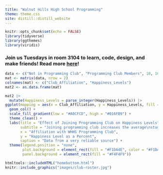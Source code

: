 ```yaml
---
title: "Walnut Hills High School Programming"
theme: theme.css
site: distill::distill_website
---
```


```r
knitr::opts_chunk$set(echo = FALSE)
library(tidyverse)
library(ggthemes)
library(viridis)
```

### Join us Tuesdays in room 3104 to learn, code, design, and make friends! Read more [here](about.html)!

```r
data <- c("Not in Programming Club", "Programming Club Members", 10, 100)
mat <- matrix(data, nrow = 2)
colnames(mat) <- c("Club_Affiliation", "Happiness_Levels")
mat2 <- as.data.frame(mat)

mat2 |>
  mutate(Happiness_Levels = parse_integer(Happiness_Levels)) |>
ggplot(mapping = aes(x = Club_Affiliation, y = Happiness_Levels, fill = Happiness_Levels)) +
  geom_col() +
  scale_fill_gradient(low = "#A0CFCD", high = "#016FB9") +
  theme_clean() +
  labs(title = "Effect of Joining Programming Club on Happiness Levels",
       subtitle = "Joining programming club increases the average\nstudent's happiness levels by 90%",
       x = "Affiliation with WHHS Programming Club",
       y = "Happiness Level as a Percent",
       caption = "Data from a very reliable source") +
  theme(legend.position = "none", 
        plot.background = element_rect(fill = "#F1DA4E", color = "#F1DA4E"), 
        panel.background = element_rect(fill = "#F4F4F9"))

```


```r
htmltools::includeHTML("homebottom.html")
knitr::include_graphics("images/club-roster.jpg")
```
